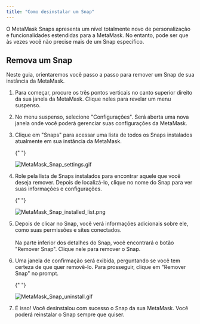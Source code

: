 ```yaml
---
title: "Como desinstalar um Snap"
---
```


O MetaMask Snaps apresenta um nível totalmente novo de personalização e funcionalidades estendidas para a MetaMask. No entanto, pode ser que às vezes você não precise mais de um Snap específico.

## Remova um Snap

Neste guia, orientaremos você passo a passo para remover um Snap de sua instância da MetaMask.

1. Para começar, procure os três pontos verticais no canto superior direito da sua janela da MetaMask. Clique neles para revelar um menu suspenso.

2. No menu suspenso, selecione "Configurações". Será aberta uma nova janela onde você poderá gerenciar suas configurações da MetaMask.

3. Clique em "Snaps" para acessar uma lista de todos os Snaps instalados atualmente em sua instância da MetaMask.

   {" "}

   <div class="center-container">
     <div class="img-small">
       <img
         src={
           require("../../../../../img/metamask-snaps/how-do-snap-permissions-work/MetaMask_Snap_settings.gif")
             .default
         }
         alt="MetaMask_Snap_settings.gif"
       />
     </div>
   </div>

4. Role pela lista de Snaps instalados para encontrar aquele que você deseja remover. Depois de localizá-lo, clique no nome do Snap para ver suas informações e configurações.

   {" "}

   <div class="center-container">
     <div class="img-small">
       <img
         src={
           require("../../../../../img/metamask-snaps/how-do-snap-permissions-work/MetaMask_Snap_installed_list.png")
             .default
         }
         alt="MetaMask_Snap_installed_list.png"
       />
     </div>
   </div>

5. Depois de clicar no Snap, você verá informações adicionais sobre ele, como suas permissões e sites conectados.\
   \
   Na parte inferior dos detalhes do Snap, você encontrará o botão "Remover Snap". Clique nele para remover o Snap.

6. Uma janela de confirmação será exibida, perguntando se você tem certeza de que quer removê-lo. Para prosseguir, clique em "Remover Snap" no prompt.

   {" "}

   <div class="center-container">
     <div class="img-small">
       <img
         src={
           require("../../../../../img/metamask-snaps/how-to-uninstall-a-snap/MetaMask_Snap_uninstall.gif")
             .default
         }
         alt="MetaMask_Snap_uninstall.gif"
       />
     </div>
   </div>

7. É isso! Você desinstalou com sucesso o Snap da sua MetaMask. Você poderá reinstalar o Snap sempre que quiser.
